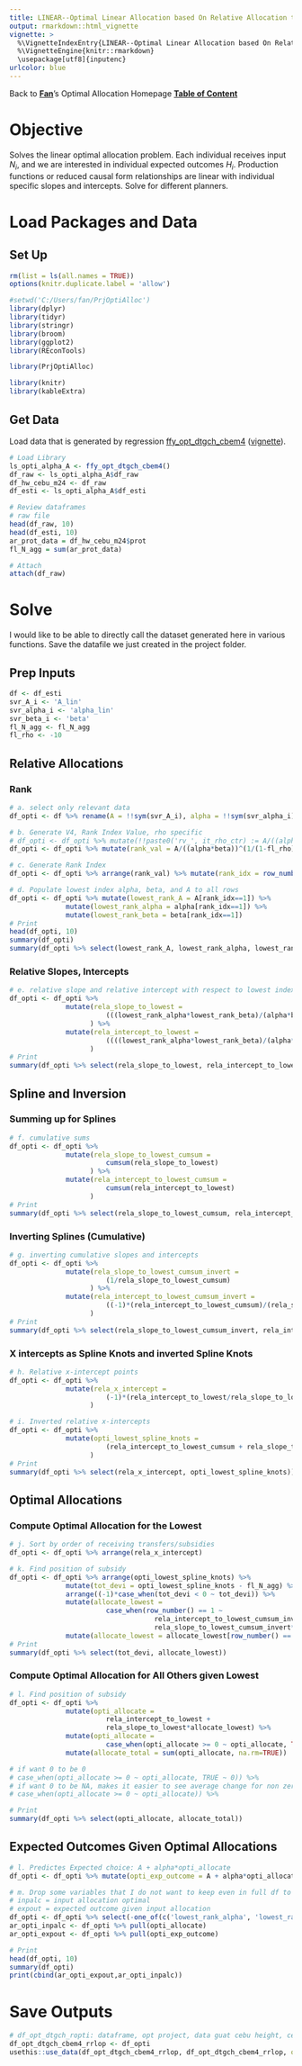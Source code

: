 ```yaml
---
title: LINEAR--Optimal Linear Allocation based On Relative Allocation to Lowest
output: rmarkdown::html_vignette
vignette: >
  %\VignetteIndexEntry{LINEAR--Optimal Linear Allocation based On Relative Allocation to Lowest}
  %\VignetteEngine{knitr::rmarkdown}
  \usepackage[utf8]{inputenc}
urlcolor: blue
---
```


Back to **[Fan](https://fanwangecon.github.io/)**'s Optimal Allocation Homepage **[Table of Content](https://fanwangecon.github.io/PrjOptiAlloc/)**

# Objective

Solves the linear optimal allocation problem. Each individual receives input $N_i$, and we are interested in individual expected outcomes $H_i$. Production functions or reduced causal form relationships are linear with individual specific slopes and intercepts. Solve for different planners.

# Load Packages and Data

## Set Up

```r
rm(list = ls(all.names = TRUE))
options(knitr.duplicate.label = 'allow')
```
```r
#setwd('C:/Users/fan/PrjOptiAlloc')
library(dplyr)
library(tidyr)
library(stringr)
library(broom)
library(ggplot2)
library(REconTools)

library(PrjOptiAlloc)

library(knitr)
library(kableExtra)
```

## Get Data

Load data that is generated by regression [ffy_opt_dtgch_cbem4](https://fanwangecon.github.io/PrjOptiAlloc/reference/ffy_opt_dtgch_cbem4.html) ([vignette](https://fanwangecon.github.io/PrjOptiAlloc/articles/ffv_opt_dtgch_cbem4.html)).


```r
# Load Library
ls_opti_alpha_A <- ffy_opt_dtgch_cbem4()
df_raw <- ls_opti_alpha_A$df_raw
df_hw_cebu_m24 <- df_raw
df_esti <- ls_opti_alpha_A$df_esti

# Review dataframes
# raw file
head(df_raw, 10)
head(df_esti, 10)
ar_prot_data = df_hw_cebu_m24$prot
fl_N_agg = sum(ar_prot_data)

# Attach
attach(df_raw)
```

# Solve

I would like to be able to directly call the dataset generated here in various functions. Save the datafile we just created in the project folder.

## Prep Inputs

```r
df <- df_esti
svr_A_i <- 'A_lin'
svr_alpha_i <- 'alpha_lin'
svr_beta_i <- 'beta'
fl_N_agg <- fl_N_agg
fl_rho <- -10
```

## Relative Allocations

### Rank

```r
# a. select only relevant data
df_opti <- df %>% rename(A = !!sym(svr_A_i), alpha = !!sym(svr_alpha_i), beta = !!sym(svr_beta_i))

# b. Generate V4, Rank Index Value, rho specific
# df_opti <- df_opti %>% mutate(!!paste0('rv_', it_rho_ctr) := A/((alpha*beta))^(1/(1-fl_rho)))
df_opti <- df_opti %>% mutate(rank_val = A/((alpha*beta))^(1/(1-fl_rho)))

# c. Generate Rank Index
df_opti <- df_opti %>% arrange(rank_val) %>% mutate(rank_idx = row_number())

# d. Populate lowest index alpha, beta, and A to all rows
df_opti <- df_opti %>% mutate(lowest_rank_A = A[rank_idx==1]) %>%
              mutate(lowest_rank_alpha = alpha[rank_idx==1]) %>%
              mutate(lowest_rank_beta = beta[rank_idx==1])
# Print
head(df_opti, 10)
summary(df_opti)
summary(df_opti %>% select(lowest_rank_A, lowest_rank_alpha, lowest_rank_beta))
```

### Relative Slopes, Intercepts

```r
# e. relative slope and relative intercept with respect to lowest index
df_opti <- df_opti %>%
              mutate(rela_slope_to_lowest =
                        (((lowest_rank_alpha*lowest_rank_beta)/(alpha*beta))^(1/(fl_rho-1))*(lowest_rank_alpha/alpha))
                    ) %>%
              mutate(rela_intercept_to_lowest =
                        ((((lowest_rank_alpha*lowest_rank_beta)/(alpha*beta))^(1/(fl_rho-1))*(lowest_rank_A/alpha)) - (A/alpha))
                    )
# Print
summary(df_opti %>% select(rela_slope_to_lowest, rela_intercept_to_lowest))
```

## Spline and Inversion

### Summing up for Splines

```r
# f. cumulative sums
df_opti <- df_opti %>%
              mutate(rela_slope_to_lowest_cumsum =
                        cumsum(rela_slope_to_lowest)
                    ) %>%
              mutate(rela_intercept_to_lowest_cumsum =
                        cumsum(rela_intercept_to_lowest)
                    )
# Print
summary(df_opti %>% select(rela_slope_to_lowest_cumsum, rela_intercept_to_lowest_cumsum))
```

### Inverting Splines (Cumulative)

```r
# g. inverting cumulative slopes and intercepts
df_opti <- df_opti %>%
              mutate(rela_slope_to_lowest_cumsum_invert =
                        (1/rela_slope_to_lowest_cumsum)
                    ) %>%
              mutate(rela_intercept_to_lowest_cumsum_invert =
                        ((-1)*(rela_intercept_to_lowest_cumsum)/(rela_slope_to_lowest_cumsum))
                    )
# Print
summary(df_opti %>% select(rela_slope_to_lowest_cumsum_invert, rela_intercept_to_lowest_cumsum_invert))
```

### X intercepts as Spline Knots and inverted Spline Knots

```r

# h. Relative x-intercept points
df_opti <- df_opti %>%
              mutate(rela_x_intercept =
                        (-1)*(rela_intercept_to_lowest/rela_slope_to_lowest)
                    )

# i. Inverted relative x-intercepts
df_opti <- df_opti %>%
              mutate(opti_lowest_spline_knots =
                        (rela_intercept_to_lowest_cumsum + rela_slope_to_lowest_cumsum*rela_x_intercept)
                    )
# Print
summary(df_opti %>% select(rela_x_intercept, opti_lowest_spline_knots))
```

## Optimal Allocations
### Compute Optimal Allocation for the Lowest

```r

# j. Sort by order of receiving transfers/subsidies
df_opti <- df_opti %>% arrange(rela_x_intercept)

# k. Find position of subsidy
df_opti <- df_opti %>% arrange(opti_lowest_spline_knots) %>%
              mutate(tot_devi = opti_lowest_spline_knots - fl_N_agg) %>%
              arrange((-1)*case_when(tot_devi < 0 ~ tot_devi)) %>%
              mutate(allocate_lowest =
                        case_when(row_number() == 1 ~
                                    rela_intercept_to_lowest_cumsum_invert +
                                    rela_slope_to_lowest_cumsum_invert*fl_N_agg)) %>%
              mutate(allocate_lowest = allocate_lowest[row_number() == 1])
# Print
summary(df_opti %>% select(tot_devi, allocate_lowest))
```

### Compute Optimal Allocation for All Others given Lowest

```r
# l. Find position of subsidy
df_opti <- df_opti %>%
              mutate(opti_allocate =
                        rela_intercept_to_lowest +
                        rela_slope_to_lowest*allocate_lowest) %>%
              mutate(opti_allocate =
                        case_when(opti_allocate >= 0 ~ opti_allocate, TRUE ~ 0)) %>%
              mutate(allocate_total = sum(opti_allocate, na.rm=TRUE))

# if want 0 to be 0
# case_when(opti_allocate >= 0 ~ opti_allocate, TRUE ~ 0)) %>%
# if want 0 to be NA, makes it easier to see average change for non zeros
# case_when(opti_allocate >= 0 ~ opti_allocate)) %>%

# Print
summary(df_opti %>% select(opti_allocate, allocate_total))
```

## Expected Outcomes Given Optimal Allocations

```r

# l. Predictes Expected choice: A + alpha*opti_allocate
df_opti <- df_opti %>% mutate(opti_exp_outcome = A + alpha*opti_allocate)

# m. Drop some variables that I do not want to keep even in full df to export
# inpalc = input allocation optimal
# expout = expected outcome given input allocation
df_opti <- df_opti %>% select(-one_of(c('lowest_rank_alpha', 'lowest_rank_beta')))
ar_opti_inpalc <- df_opti %>% pull(opti_allocate)
ar_opti_expout <- df_opti %>% pull(opti_exp_outcome)

# Print
head(df_opti, 10)
summary(df_opti)
print(cbind(ar_opti_expout,ar_opti_inpalc))
```

# Save Outputs

```r
# df_opt_dtgch_ropti: dataframe, opt project, data guat cebu height, cebu edu mother, results relative linear optimal
df_opt_dtgch_cbem4_rrlop <- df_opti
usethis::use_data(df_opt_dtgch_cbem4_rrlop, df_opt_dtgch_cbem4_rrlop, overwrite = TRUE)
```

